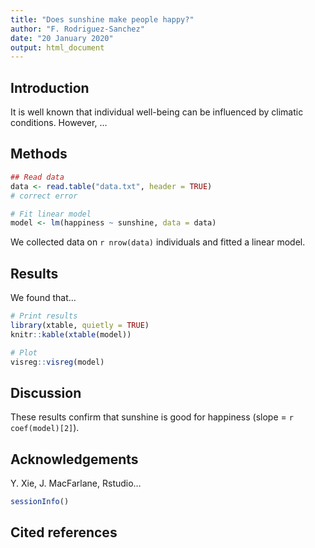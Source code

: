 ```yaml
---
title: "Does sunshine make people happy?"
author: "F. Rodriguez-Sanchez"
date: "20 January 2020"
output: html_document
---
```



## Introduction

It is well known that individual well-being can be influenced by climatic conditions. However, ...


## Methods

```r
## Read data
data <- read.table("data.txt", header = TRUE)
# correct error

# Fit linear model
model <- lm(happiness ~ sunshine, data = data)

```

We collected data on `r nrow(data)` individuals and fitted a linear model.



## Results

We found that...

```r
# Print results
library(xtable, quietly = TRUE)
knitr::kable(xtable(model)) 
```

```r
# Plot
visreg::visreg(model)
```

## Discussion

These results confirm that sunshine is good for happiness (slope = `r coef(model)[2]`).


## Acknowledgements

Y. Xie, J. MacFarlane, Rstudio...


```r
sessionInfo()
```

## Cited references
